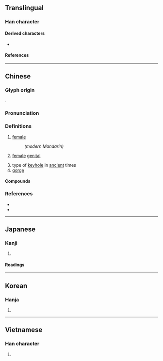 {{also|牡}}
{{character info/new}}
==Translingual==

===Han character===
{{Han char|rn=93|rad=牛|as=02|sn=6|four=21510|canj=HQP|ids=⿰牛匕}}

====Derived characters====
* {{l|mul|[[𪊯]], [[𪀻]]([[𬸋]])}}

====References====
{{Han ref|kx=0697.020|dkj=19925|dj=1109.010|hdz=31800.040|uh=725D}}

----

==Chinese==
{{zh-forms}}

===Glyph origin===
{{Han etym}}
{{Han compound|牛|匕|c1=s|c2=p|t1=cattle|ls=psc}}.

===Pronunciation===
{{zh-pron
|m=pìn
|c=pan5,fan5
|mc=y
|oc=y
|cat=a,n
}}

===Definitions===
{{zh-hanzi}}

# {{lb|zh|of an [[animal]]}} [[female]]
#: {{zh-syn|雌}} ''(modern Mandarin)''
#: {{zh-ant|牡|[[male]]}}
# {{lb|zh|obsolete}} [[female]] [[genital]]
# type of [[keyhole]] in [[ancient]] times
# [[gorge]]

====Compounds====
{{zh-der|牝牡|牝雞晨鳴|父子同牝|牝雞無晨|牝雞牡鳴|牝雞司晨|牝朝|牝戶|牝瘧|牝牡驪黃|虛牝|騋牝}}

===References===
* {{R:twedu|A02488}}
* {{R:yue:mfccd}}

----

==Japanese==

===Kanji===
{{ja-kanji|grade=|rs=牛02}}

# {{rfdef|ja|sort=牛02}}

====Readings====
{{ja-readings
|goon=びん
|kanon=ひん
|kun=め, めす
}}

----

==Korean==

===Hanja===
{{ko-hanja|hangeul=빈|eumhun=|rv=bin|mr=pin|y=pin}}

# {{rfdef|ko|sort=牛02}}

----

==Vietnamese==

===Han character===
{{vi-hantu|rs=牛02|[[tẫn]]}}

# {{rfdef|vi|sort=牛02}}